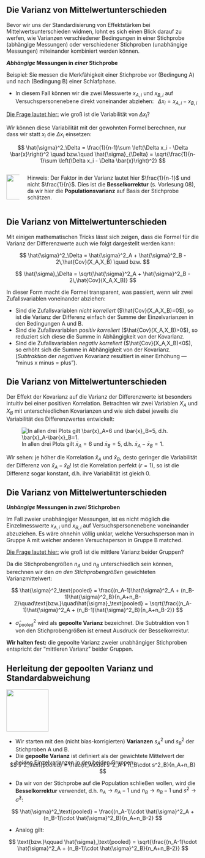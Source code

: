 ## Die Varianz von Mittelwertunterschieden

Bevor wir uns der Standardisierung von Effektstärken bei Mittelwertsunterschieden widmen, lohnt es sich einen Blick darauf zu werfen, wie Varianzen verschiedener Bedingungen in einer Stichprobe (abhängige Messungen) oder verschiedener Stichproben (unabhängige Messungen) miteinander kombiniert werden können.

:::{.fragment}
***Abhängige* Messungen in *einer* Stichprobe**
:::

:::{.fragment}
Beispiel: Sie messen die Merkfähigkeit einer Stichprobe vor (Bedingung A) und nach (Bedingung B) einer Schlafphase.
:::

- In diesem Fall können wir die zwei Messwerte $x_{A,i}$ und $x_{B,i}$ auf Versuchspersonenebene direkt voneinander abziehen: $\;\;\Delta x_i = x_{A,i}-x_{B,i}$

:::{.fragment}
[Die Frage lautet hier:]{.underline} wie groß ist die Variabilität von $\Delta x_i$?
:::

:::{.fragment}
Wir können diese Variabilität mit der gewohnten Formel berechnen, nur dass wir statt $x_i$  die $\Delta x_i$ einsetzen:

$$
\hat{\sigma}^2_\Delta = \frac{1}{n-1}\sum \left(\Delta x_i - \Delta \bar{x}\right)^2 \quad bzw.\quad \hat{\sigma}_{\Delta} = \sqrt{\frac{1}{n-1}\sum \left(\Delta x_i - \Delta \bar{x}\right)^2}
$$
:::

::: {.notabene .fragment}
:::: {.columns}
::: {.column width="7%"}
::: {style="margin-top: 10px"}
![](images/notabene2.png){height="65px"}
:::
:::
::: {.column width="93%"}
Hinweis: Der Faktor in der Varianz lautet hier $\frac{1}{n-1}$ und nicht $\frac{1}{n}$. Dies ist die **Besselkorrektur** (s. Vorlesung 08), da wir hier die **Populationsvarianz** auf Basis der Stichprobe schätzen.
:::
::::
:::

## Die Varianz von Mittelwertunterschieden

Mit einigen mathematischen Tricks lässt sich zeigen, dass die Formel für die Varianz der Differenzwerte auch wie folgt dargestellt werden kann:

$$
\hat{\sigma}^2_\Delta = \hat{\sigma}^2_A + \hat{\sigma}^2_B - 2\,\hat{Cov}(X_A,X_B) \quad bzw.
$$

$$
\hat{\sigma}_\Delta = \sqrt{\hat{\sigma}^2_A + \hat{\sigma}^2_B - 2\,\hat{Cov}(X_A,X_B)}
$$

:::{.fragment}
In dieser Form macht die Formel transparent, was passiert, wenn wir zwei Zufallsvariablen voneinander abziehen:
:::

- Sind die Zufallsvariablen *nicht korreliert* ($\hat{Cov}(X_A,X_B)=0$), so ist die Varianz der Differenz einfach der Summe der Einzelvarianzen in den Bedingungen A und B.
- Sind die Zufallsvariablen *positiv korreliert* ($\hat{Cov}(X_A,X_B)>0$), so reduziert sich diese die Summe in Abhängigkeit von der Kovarianz.
- Sind die Zufallsvariablen *negativ korreliert* ($\hat{Cov}(X_A,X_B)<0$), so erhöht sich die Summe in Abhängigkeit von der Kovarianz.<br>(*Subtraktion* der *negativen* Kovarianz resultiert in einer Erhöhung &mdash; "minus x minus = plus").

## Die Varianz von Mittelwertunterschieden

Der Effekt der Kovarianz auf die Varianz der Differenzwerte ist besonders intuitiv bei einer positiven Korrelation. Betrachten wir zwei Variablen $X_A$ und $X_B$ mit unterschiedlichen Kovarianzen und wie sich dabei jeweils die Variabilität des Differenzwertes entwickelt:

<div class="vspace-medium"></div>

![In allen drei Plots gilt $\bar{x}_A=6$ und $\bar{x}_B=5$, d.h. $\bar{x}_A-\bar{x}_B=1$.](images/pooled_variance_dependent.png)

<div class="vspace-medium"></div>

Wir sehen: je höher die Korrelation $\bar{x}_A$ und $\bar{x}_B$, desto geringer die Variabilität der Differenz von $\bar{x}_A-\bar{x}_B$! Ist die Korrelation perfekt ($r=1$), so ist die Differenz sogar konstant, d.h. ihre Variabilität ist gleich 0.


<!-- ```{python}
import numpy as np
import matplotlib.pyplot as plt
import pandas as pd
from scipy.stats import pearsonr

np.random.seed(0)

X = 6+np.random.randn(10)
X += (6-X.mean())

fontsize = 15

# plt.style.use('dark_background')
plt.figure(figsize=(10, 2.5))

for i in range(3):
    plt.subplot(1,3,3-i)
    Y_ = X+(0,2.7,6.2)[i]*(np.random.rand(10)-0.5)
    Y_ += (5-Y_.mean())
    print(f'cov={np.cov(X,Y_)[0, 1]:.3f}; r={pearsonr(X,Y_)[0]:.3f}; deltaX={np.mean(X)-np.mean(Y_):.2f}')
    plt.plot(X, 'o-', label='$X_A$')
    plt.plot(Y_, 'o-', label='$X_B$')
    plt.plot(X-Y_, 'o-', label='$X_A-X_B$')
    plt.xticks(range(10), range(1, 11), fontsize=fontsize-2)
    plt.yticks(range(-2, 9, 2), fontsize=fontsize-2)
    plt.xlabel('Versuchspersonen', fontsize=fontsize)
    plt.ylim(-2, 9)
    if i == 0:
        plt.legend(loc='center left', bbox_to_anchor=(1, 0.5))
    plt.title(r'$Cov(X_A,X_B)='+f'{np.cov(X,Y_)[0, 1]:.2f}' + r';\quad r=' + f'{pearsonr(X,Y_)[0]:.2f}$')
# plt.xlim(0, 1)
# plt.ylim(0, 1)

plt.tight_layout()
plt.savefig('images/pooled_variance_dependent.png', bbox_inches='tight')
``` -->

## Die Varianz von Mittelwertunterschieden

***Unhängige* Messungen in *zwei* Stichproben**

Im Fall zweier unabhängiger Messungen, ist es nicht möglich die Einzelmesswerte $x_{A,i}$ und $x_{B,i}$ auf Versuchspersonenebene voneinander abzuziehen. Es wäre ohnehin völlig unklar, welche Versuchsperson man in Gruppe A mit welcher anderen Versuchsperson in Gruppe B matched.

:::{.fragment}
[Die Frage lautet hier:]{.underline} wie groß ist die mittlere Varianz beider Gruppen?
:::

:::{.fragment}
Da die Stichprobengrößen $n_A$ und $n_B$ unterschiedlich sein können, berechnen wir den *an den Stichprobengrößen* gewichteten Varianzmittelwert:

$$
\hat{\sigma}^2_\text{pooled} = \frac{(n_A-1)\hat{\sigma}^2_A + (n_B-1)\hat{\sigma}^2_B}{n_A+n_B-2}\quad\text{bzw.}\quad\hat{\sigma}_\text{pooled} = \sqrt{\frac{(n_A-1)\hat{\sigma}^2_A + (n_B-1)\hat{\sigma}^2_B}{n_A+n_B-2}}
$$
:::

- $\hat{\sigma}^2_\text{pooled}$ wird als [**gepoolte Varianz**]{color="navy"} bezeichnet. Die Subtraktion von 1 von den Stichprobengrößen ist erneut Ausdruck der Besselkorrektur.

:::{.fragment}
**Wir halten fest:** die gepoolte Varianz zweier unabhängiger Stichproben entspricht der "mittleren Varianz" beider Gruppen.
:::


<!----------------->
<!--- New slide --->
<!----------------->
## [Herleitung der gepoolten Varianz und Standardabweichung]{color="darkred"}

![](images/kein_klausurstoff.png){.absolute bottom=0 right=0 height=110px}

<!-- https://stats.stackexchange.com/questions/1850/difference-between-cohens-d-and-hedges-g-for-effect-size-metrics
https://stats.stackexchange.com/questions/66956/whats-the-difference-between-hedges-g-and-cohens-d
https://stats.stackexchange.com/questions/1850/difference-between-cohens-d-and-hedges-g-for-effect-size-metrics -->

:::{.nonincremental}
- Wir starten mit den (nicht bias-korrigierten) **Varianzen** $s^2_A$ und $s^2_B$ der Stichproben A und B.
- Die **gepoolte Varianz** ist definiert als der gewichtete Mittelwert der beiden Einzelvarianzen in den beiden Gruppen:
:::

::: {style="margin-top: -25px"}
$$
s^2_\text{pooled} = \frac{n_A\cdot s^2_A + n_B\cdot s^2_B}{n_A+n_B}
$$
:::


:::{.nonincremental}
- Da wir von der Stichprobe auf die Population schließen wollen, wird die **Besselkorrektur** verwendet, d.h. $n_A\rightarrow n_A-1$ und $n_B\rightarrow n_B-1$ und $s^2 \rightarrow \hat{\sigma}^2$:
:::

$$
\hat{\sigma}^2_\text{pooled} = \frac{(n_A-1)\cdot \hat{\sigma}^2_A + (n_B-1)\cdot \hat{\sigma}^2_B}{n_A+n_B-2}
$$


:::{.nonincremental}
- Analog gilt:
:::

$$
\text{bzw.}\qquad \hat{\sigma}_\text{pooled} = \sqrt{\frac{(n_A-1)\cdot \hat{\sigma}^2_A + (n_B-1)\cdot \hat{\sigma}^2_B}{n_A+n_B-2}}
$$
